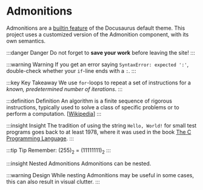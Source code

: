 # Admonitions
Admonitions are a [builtin feature](https://docusaurus.io/docs/markdown-features/admonition) of the Docusaurus default theme. This project uses a customized version of
the Admonition component, with its own semantics.

:::danger Danger
Do not forget to **save your work** before leaving the site!
:::

:::warning Warning
If you get an error saying `SyntaxError: expected ':'`, double-check whether your `if`-line ends with a `:`.
:::

:::key Key Takeaway
We use `for`-loops to repeat a set of instructions for a _known, predetermined number of iterations_.
:::

:::definition Definition
An algorithm is a finite sequence of rigorous instructions, typically used to solve a class of specific problems or to
perform a computation. [[Wikipedia](https://en.wikipedia.org/wiki/Algorithm)]
:::

:::insight Insight
The tradition of using the string `Hello, World!` for small test programs goes back to at least 1978, where it was used
in the book [The C Programming Language](https://en.wikipedia.org/wiki/The_C_Programming_Language).
:::

:::tip Tip
Remember: (255)<sub>2</sub> = (11111111)<sub>2</sub>
:::

:::insight Nested Admonitions
Admonitions can be nested.

:::warning Design
While nesting Admonitions may be useful in some cases, this can also result in visual clutter.
:::
